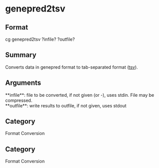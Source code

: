= genepred2tsv =

== Format ==
cg genepred2tsv ?infile? ?outfile?

== Summary ==
Converts data in genepred format to tab-separated format ([[tsv]]).

== Arguments ==
; **infile**: file to be converted, if not given (or -), uses stdin. File may be compressed.
; **outfile**: write results to outfile, if not given, uses stdout

== Category ==
Format Conversion

== Category ==
Format Conversion

